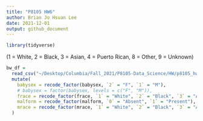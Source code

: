 ```yaml
---
title: "P8105 HW6"
author: Brian Jo Hsuan Lee
date: 2021-12-01
output: github_document
---
```


```r
library(tidyverse)
```
(1 = White, 2 = Black, 3 = Asian, 4 = Puerto Rican, 8 = Other, 9 = Unknown)
```r
bw_df = 
  read_csv("~/Desktop/Columbia/Fall_2021/P8105-Data_Science/HW/p8105_hw6_jl6046/data/birthweight.csv") %>% 
  mutate(
    babysex = recode_factor(babysex, `2` = "F", `1` = "M"),
    # babysex = factor(babysex, levels = c("F", "M")),
    frace = recode_factor(frace, `1` = "White", `2` = "Black", `3` = "Asian", `4` = "Puerto Rico", `8` = "Other", `9` = "Unknown"),
    malform = recode_factor(malform, `0` = "Absent", `1` = "Present"),
    mrace = recode_factor(mrace, `1` = "White", `2` = "Black", `3` = "Asian", `4` = "Puerto Rico", `8` = "Other")
  )
```

